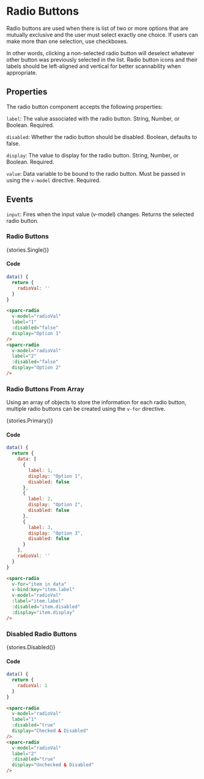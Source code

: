 
<Meta title="Components/Radio Buttons" />

# Radio Buttons
Radio buttons are used when there is list of two or more options that are mutually exclusive and the user must select exactly one choice. If users can make more than one selection, use checkboxes.

In other words, clicking a non-selected radio button will deselect whatever other button was previously selected in the list.
Radio button icons and their labels should be left-aligned and vertical for better scannability when appropriate.

## Properties
The radio button component accepts the following properties:

`label`: The value associated with the radio button. String, Number, or Boolean. Required.

`disabled`: Whether the radio button should be disabled. Boolean, defaults to false.

`display`: The value to display for the radio button. String, Number, or Boolean. Required.

`value`: Data variable to be bound to the radio button. Must be passed in using the `v-model` directive. Required.

## Events
`input`: Fires when the input value (v-model) changes. Returns the selected radio button.

### Radio Buttons

<Story name="Radio Buttons">{stories.Single()}</Story>

#### Code

```js
data() {
  return {
    radioVal: ''
  }
}
```

```html
<sparc-radio
  v-model="radioVal"
  label="1"
  :disabled="false"
  display="Option 1"
/>
<sparc-radio
  v-model="radioVal"
  label="2"
  :disabled="false"
  display="Option 2"
/>
```

### Radio Buttons From Array
Using an array of objects to store the information for each radio button, multiple radio buttons can be created using the `v-for` directive.

<Story name="Radio Buttons From Array">{stories.Primary()}</Story>

#### Code

```js
data() {
  return {
    data: [
      {
        label: 1,
        display: "Option 1",
        disabled: false
      },
      {
        label: 2,
        display: "Option 2",
        disabled: false
      },
      {
        label: 3,
        display: "Option 3",
        disabled: false
      }
    ],
    radioVal: ''
  }
}
```

```html
<sparc-radio
  v-for="item in data"
  v-bind:key="item.label"
  v-model="radioVal"
  :label="item.label"
  :disabled="item.disabled"
  :display="item.display"
/>
```

### Disabled Radio Buttons

<Story name="Disabled">{stories.Disabled()}</Story>

#### Code

```js
data() {
  return {
    radioVal: 1
  }
}
```

```html
<sparc-radio
  v-model="radioVal"
  label="1"
  :disabled="true"
  display="Checked & Disabled"
/>
<sparc-radio
  v-model="radioVal"
  label="2"
  :disabled="true"
  display="Unchecked & Disabled"
/>
```
